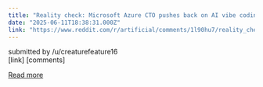 ```yaml
---
title: "Reality check: Microsoft Azure CTO pushes back on AI vibe coding hype, sees ‘upper limit’"
date: "2025-06-11T18:38:31.000Z"
link: "https://www.reddit.com/r/artificial/comments/1l90hu7/reality_check_microsoft_azure_cto_pushes_back_on/"
---
```


submitted by    /u/creaturefeature16  
 [link]   [comments]

[Read more](https://www.reddit.com/r/artificial/comments/1l90hu7/reality_check_microsoft_azure_cto_pushes_back_on/)
